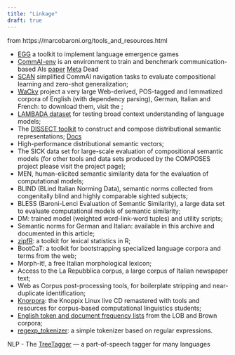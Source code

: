 ```yaml
---
title: "Linkage"
draft: true
---
```


from https://marcobaroni.org/tools_and_resources.html

- [EGG](https://github.com/facebookresearch/EGG) a toolkit to implement language emergence games
- [CommAI-env]() is an environment to train and benchmark communication-based AIs [paper](https://arxiv.org/abs/1511.08130) [Meta](https://research.facebook.com/publications/commai-evaluating-the-first-steps-towards-a-useful-general-ai/) Dead
- [SCAN](https://github.com/brendenlake/SCAN) simplified CommAI navigation tasks to evaluate compositional learning and zero-shot generalization;
- [WaCky](https://wacky.sslmit.unibo.it/doku.php?id=start) project a very large Web-derived, POS-tagged and lemmatized corpora of English (with dependency parsing), German, Italian and French: to download them, visit the ;
- [LAMBADA dataset](https://zenodo.org/records/2630551#.XKdhTkNS_CI) for testing broad context understanding of language models;
- The [DISSECT toolkit](https://github.com/composes-toolkit/dissect) to construct and compose distributional semantic representations; [Docs](https://wiki.cimec.unitn.it/tiki-index.php?page=CLIC)
- High-performance distributional semantic vectors;
- The SICK data set for large-scale evaluation of compositional semantic models (for other tools and data sets produced by the COMPOSES project please visit the project page);
- MEN, human-elicited semantic similarity data for the evaluation of computational models;
- BLIND (BLind Italian Norming Data), semantic norms collected from congenitally blind and highly comparable sighted subjects;
- BLESS (Baroni-Lenci Evaluation of Semantic Similarity), a large data set to evaluate computational models of semantic similarity;
- DM: trained model (weighted word-link-word tuples) and utility scripts;
- Semantic norms for German and Italian: available in this archive and documented in this article;
- [zipfR](http://purl.org/stefan.evert/zipfR): a toolkit for lexical statistics in R;
- BootCaT: a toolkit for bootstrapping specialized language corpora and terms from the web;
- Morph-it!, a free Italian morphological lexicon;
- Access to the La Repubblica corpus, a large corpus of Italian newspaper text;
- Web as Corpus post-processing tools, for boilerplate stripping and near-duplicate identification;
- [Knorpora](http://sslmit.unibo.it/~baroni/welcome_to_knorpora.html): the Knoppix Linux live CD remastered with tools and resources for corpus-based computational linguistics students;
- [English token and document frequency lists](http://sslmit.unibo.it/~baroni/brown_lob_fq_lists.html) from the LOB and Brown corpora;
- [regexp_tokenizer](http://sslmit.unibo.it/~baroni/regexp_tokenizer.html): a simple tokenizer based on regular expressions.



NLP
- The [TreeTagger](https://www.cis.uni-muenchen.de/~schmid/tools/TreeTagger/) --- a part-of-speech tagger for many languages



